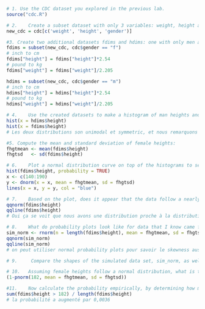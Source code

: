 
```r
# 1. Use the CDC dataset you explored in the previous lab.
source("cdc.R")
```

```r
# 2.	Create a subset dataset with only 3 variables: weight, height and gender.
new_cdc = cdc[c('weight', 'height', 'gender')]
```

```r
#3.	Create two additional datasets fdims and hdims: one with only men and another with only women where weight and height in the created datasets are in Kg and Cm respectively.
fdims = subset(new_cdc, cdc$gender == "f")
# inch to cm
fdims["height"] = fdims["height"]*2.54
# pound to kg
fdims["weight"] = fdims["weight"]/2.205

hdims = subset(new_cdc, cdc$gender == "m")
# inch to cm
hdims["height"] = hdims["height"]*2.54
# pound to kg
hdims["weight"] = hdims["weight"]/2.205
```

```r
# 4.	Use the created datasets to make a histogram of man heights and a histogram of women heights. How would you compare the various aspects of the two distributions?
hist(x = hdims$height)
hist(x = fdims$height)
# Les deux distributions son unimodal et symmetric, et nous remarquons que la taille moyenne chez les hommes, est concentré entre 170 et 190 cm. par contre elle est entre 160 et 170 chez les femmes.
```

```r
#5.	Compute the mean and standard deviation of female heights:
fhgtmean <- mean(fdims$height)
fhgtsd   <- sd(fdims$height)

```

```r
# 6.	Plot a normal distribution curve on top of the histograms to see how closely the data follow a normal distribution: Make a density histogram to use as the backdrop and use the lines function to overlay a normal probability curve. We use dnorm to calculate the density of each of x-values in a distribution that is normal with mean fhgtmean and standard deviation fhgtsd. (To adjust the y-axis you can add a third argument to the histogram function: ylim = c(0, 0.06)):
hist(fdims$height, probability = TRUE)
x <- c(140:190)
y <- dnorm(x = x, mean = fhgtmean, sd = fhgtsd)
lines(x = x, y = y, col = "blue")

```

```r
# 7.	Based on the plot, does it appear that the data follow a nearly normal distribution? To verify this, construct a normal probability plot, also called a normal Q-Q plot (for “quantile-quantile”). A data set that is nearly normal will result in a probability plot where the points closely follow the line. Any deviations from normality leads to deviations of these points from the line:
qqnorm(fdims$height)
qqline(fdims$height)
# Oui ça se voit que nous avons une distribution proche à la distribution normal, 

```

```r
# 8.	What do probability plots look like for data that I know came from a normal distribution? Simulate data from a normal distribution using rnorm.
sim_norm <- rnorm(n = length(fdims$height), mean = fhgtmean, sd = fhgtsd)
qqnorm(sim_norm)
qqline(sim_norm)
# on peut utiliser normal probability plots pour savoir le skewness aussi. 
```

```r
# 9.	 Compare the shapes of the simulated data set, sim_norm, as well as its normal probability plot with those obtained earlier.
```

```r
# 10.	Assuming female heights follow a normal distribution, what is the “theoretical” probability that a randomly chosen young adult female is taller than 182 cm (use pnorm)? 
(1-pnorm(182, mean = fhgtmean, sd = fhgtsd))
```

```r
#11.	Now calculate the probability empirically, by determining how many observations fall above 182 and then dividing this number by the total sample size: 
sum(fdims$height > 182) / length(fdims$height)
# la probabilité a augmenté par 0,0036
```

